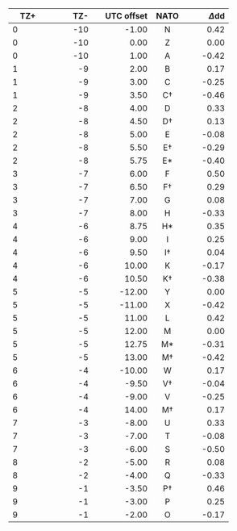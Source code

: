 | TZ+          | TZ-            | UTC offset          |   NATO    |   $\Delta$dd   |
|--------------|---------------:|--------------------:|:---------:|---------------:|
| [0]{.color0} | [-10]{.color0} | [-1.00]{.color23h}  |   N    |   0.42         |
| [0]{.color0} | [-10]{.color0} | [0.00]{.color23h}   |   Z     |   0.00         |
| [0]{.color0} | [-10]{.color0} | [1.00]{.color23h}   |   A     |   -0.42        |
| [1]{.color1} | [-9]{.color1}  | [2.00]{.color23h}   |   B     |   0.17         |
| [1]{.color1} | [-9]{.color1}  | [3.00]{.color23h}   |   C     |   -0.25        |
| [1]{.color1} | [-9]{.color1}  | [3.50]{.color23h}   |   C†    |   -0.46        |
| [2]{.color2} | [-8]{.color2}  | [4.00]{.color23h}   |   D     |   0.33         |
| [2]{.color2} | [-8]{.color2}  | [4.50]{.color23h}   |   D†    |   0.13         |
| [2]{.color2} | [-8]{.color2}  | [5.00]{.color23h}   |   E     |   -0.08        |
| [2]{.color2} | [-8]{.color2}  | [5.50]{.color23h}   |   E†    |   -0.29        |
| [2]{.color2} | [-8]{.color2}  | [5.75]{.color23h}   |   E*    |   -0.40        |
| [3]{.color3} | [-7]{.color3}  | [6.00]{.color23h}   |   F     |   0.50         |
| [3]{.color3} | [-7]{.color3}  | [6.50]{.color23h}   |   F†    |   0.29         |
| [3]{.color3} | [-7]{.color3}  | [7.00]{.color23h}   |   G     |   0.08         |
| [3]{.color3} | [-7]{.color3}  | [8.00]{.color23h}   |   H     |   -0.33        |
| [4]{.color4} | [-6]{.color4}  | [8.75]{.color23h}   |   H*    |   0.35         |
| [4]{.color4} | [-6]{.color4}  | [9.00]{.color23h}   |   I     |   0.25         |
| [4]{.color4} | [-6]{.color4}  | [9.50]{.color23h}   |   I†    |   0.04         |
| [4]{.color4} | [-6]{.color4}  | [10.00]{.color23h}  |   K     |   -0.17        |
| [4]{.color4} | [-6]{.color4}  | [10.50]{.color23h}  |   K†    |   -0.38        |
| [5]{.color5} | [-5]{.color5}  | [-12.00]{.color23h} |   Y     |   0.00         |
| [5]{.color5} | [-5]{.color5}  | [-11.00]{.color23h} |   X     |   -0.42        |
| [5]{.color5} | [-5]{.color5}  | [11.00]{.color23h}  |   L     |   0.42         |
| [5]{.color5} | [-5]{.color5}  | [12.00]{.color23h}  |   M     |   0.00         |
| [5]{.color5} | [-5]{.color5}  | [12.75]{.color23h}  |   M*    |   -0.31        |
| [5]{.color5} | [-5]{.color5}  | [13.00]{.color23h}  |   M†    |   -0.42        |
| [6]{.color6} | [-4]{.color6}  | [-10.00]{.color23h} |   W     |   0.17         |
| [6]{.color6} | [-4]{.color6}  | [-9.50]{.color23h}  |   V†    |   -0.04        |
| [6]{.color6} | [-4]{.color6}  | [-9.00]{.color23h}  |   V     |   -0.25        |
| [6]{.color6} | [-4]{.color6}  | [14.00]{.color23h}  |   M†    |   0.17         |
| [7]{.color7} | [-3]{.color7}  | [-8.00]{.color23h}  |   U     |   0.33         |
| [7]{.color7} | [-3]{.color7}  | [-7.00]{.color23h}  |   T     |   -0.08        |
| [7]{.color7} | [-3]{.color7}  | [-6.00]{.color23h}  |   S     |   -0.50        |
| [8]{.color8} | [-2]{.color8}  | [-5.00]{.color23h}  |   R     |   0.08         |
| [8]{.color8} | [-2]{.color8}  | [-4.00]{.color23h}  |   Q     |   -0.33        |
| [9]{.color9} | [-1]{.color9}  | [-3.50]{.color23h}  |   P†    |   0.46         |
| [9]{.color9} | [-1]{.color9}  | [-3.00]{.color23h}  |   P     |   0.25         |
| [9]{.color9} | [-1]{.color9}  | [-2.00]{.color23h}  |   O     |   -0.17        |
